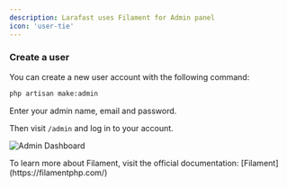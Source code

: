 ```yaml
---
description: Larafast uses Filament for Admin panel
icon: 'user-tie'
---
```


### Create a user

You can create a new user account with the following command:

```bash
php artisan make:admin
```

Enter your admin name, email and password.

Then visit `/admin` and log in to your account.

![Admin Dashboard](/images/features/admin/admin_dashboard.jpg)

<Tip>
    To learn more about Filament, visit the official documentation: [Filament](https://filamentphp.com/)
</Tip>
